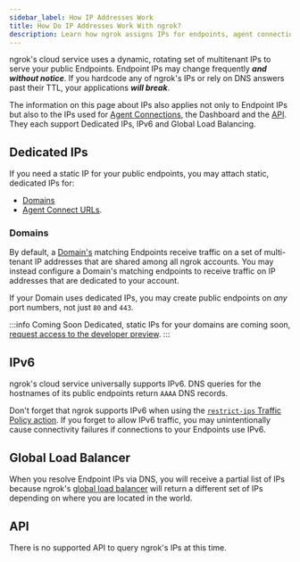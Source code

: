 ```yaml
---
sidebar_label: How IP Addresses Work
title: How Do IP Addresses Work With ngrok?
description: Learn how ngrok assigns IPs for endpoints, agent connections, and the dashboard API.
---
```


ngrok's cloud service uses a dynamic, rotating set of multitenant IPs to serve
your public Endpoints. Endpoint IPs may change frequently **_and without
notice_**. If you hardcode any of ngrok's IPs or rely on DNS answers past their
TTL, your applications **_will break_**.

The information on this page about IPs also applies not only to Endpoint IPs
but also to the IPs used for [Agent Connections](/agent/ingress/), the
Dashboard and the [API](/api/). They each support Dedicated IPs, IPv6 and
Global Load Balancing.

## Dedicated IPs

If you need a static IP for your public endpoints, you may attach static,
dedicated IPs for:

- [Domains](#domains)
- [Agent Connect URLs](/agent/ingress/#dedicated-ips).

### Domains

By default, a [Domain's](/universal-gateway/domains/what-are-domains/) matching Endpoints receive traffic on a set of
multi-tenant IP addresses that are shared among all ngrok accounts. You may instead configure a Domain's matching endpoints to receive traffic on IP addresses that are dedicated to your account.

If your Domain uses dedicated IPs, you may create public endpoints on _any_
port numbers, not just `80` and `443`.

:::info Coming Soon
Dedicated, static IPs for your domains are coming soon, [request access to the
developer preview](https://dashboard.ngrok.com/developer-preview).
:::

## IPv6

ngrok's cloud service universally supports IPv6. DNS queries for the hostnames
of its public endpoints return `AAAA` DNS records.

Don't forget that ngrok supports IPv6 when using the [`restrict-ips` Traffic
Policy action](/traffic-policy/actions/restrict-ips/). If you forget to allow IPv6
traffic, you may unintentionally cause connectivity failures if connections to
your Endpoints use IPv6.

## Global Load Balancer

When you resolve Endpoint IPs via DNS, you will receive a partial list of IPs
because ngrok's [global load
balancer](/universal-gateway/global-load-balancer/) will return a different set
of IPs depending on where you are located in the world.

## API

There is no supported API to query ngrok's IPs at this time.
